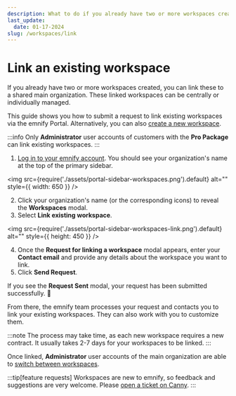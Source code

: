 ```yaml
---
description: What to do if you already have two or more workspaces created in the emnify Portal
last_update:
  date: 01-17-2024
slug: /workspaces/link
---
```


# Link an existing workspace

If you already have two or more workspaces created, you can link these to a shared main organization.
These linked workspaces can be centrally or individually managed.

This guide shows you how to submit a request to link existing workspaces via the emnify Portal.
Alternatively, you can also [create a new workspace](/workspaces/create).

:::info
Only **Administrator** user accounts of customers with the **Pro Package** can link existing workspaces.
:::

1. [Log in to your emnify account](https://portal.emnify.com/sign).
You should see your organization's name at the top of the primary sidebar.

<img
  src={require('./assets/portal-sidebar-workspaces.png').default}
  alt=""
  style={{ width: 650 }}
/>

2. Click your organization's name (or the corresponding icons) to reveal the **Workspaces** modal.
3. Select **Link existing workspace**.

<img
  src={require('./assets/portal-sidebar-workspaces-link.png').default}
  alt=""
  style={{ height: 450 }}
/>

4. Once the **Request for linking a workspace** modal appears, enter your **Contact email** and provide any details about the workspace you want to link.
5. Click **Send Request**.

If you see the **Request Sent** modal, your request has been submitted successfully. 🎉

From there, the emnify team processes your request and contacts you to link your existing workspaces.
They can also work with you to customize them.

:::note
The process may take time, as each new workspace requires a new contract.
It usually takes 2-7 days for your workspaces to be linked.
:::

Once linked, **Administrator** user accounts of the main organization are able to [switch between workspaces](/workspaces/switch).

:::tip[feature requests]
Workspaces are new to emnify, so feedback and suggestions are very welcome.
Please [open a ticket on Canny](https://emnify.canny.io/).
:::
